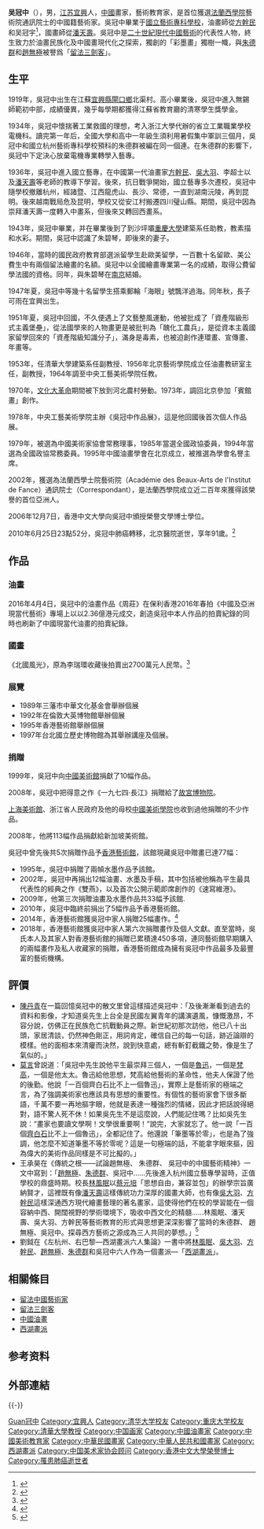 {{Infobox Artist
|name          = 吳冠中
|image = 吳冠中.jpg
|imagesize = 250px
|birthname     = 
|birthdate     = 1919年7月5日
|location      =  {{ROC-1912}}[[江蘇|江蘇]][[宜興|宜興]]
|deathdate     = {{death date and age|2010|6|25|1919|8|29}}
|deathplace    = {{PRC}}[[北京|北京]][[北京醫院|北京醫院]]
| resting_place =
|party         = {{Nonp}}
|field         = [[水墨畫|水墨畫]] , [[國畫|國畫]]
|occupation= [[畫家|畫家]]、[[教育家|教育家]]
|ethnicity= 
| alma_mater   = [[国立西湖艺术院|國立西湖藝術學院]]，[[法國美術學院|
巴黎國立高級美術學校]]
|movement      =  [[寫意|寫意]]
|patrons       = 
| signature    = 
|works         =  <small>《周莊》、《雙燕》、《長江三峽》
| website      =
}}

'''吴冠中'''（{{bd|1919年|8月29日|2010年|6月25日|catIdx=Wu吳冠中}}），男，[[江蘇省|江苏]][[宜兴市|宜興]]人，[[中國|中國]]畫家，藝術教育家，是首位獲選[[法蘭西學院|法蘭西學院]]藝術院通訊院士的中國籍藝術家。吳冠中畢業于[[中国美术学院|國立藝術專科學校]]，油畫師從[[方幹民|方幹民]]和吴冠宇<ref>{{Cite web|url=http://exhibit.artron.net/20070830/n33555_1.html|title=吴冠中和他的艺术---雅昌艺术网|accessdate=2018-07-03|work=exhibit.artron.net|archive-date=2018-07-04|archive-url=https://web.archive.org/web/20180704034538/http://exhibit.artron.net/20070830/n33555_1.html|dead-url=no}}</ref>，國畫師從[[潘天壽|潘天壽]]。吳冠中是[[中國油畫|二十世紀現代中國藝術]]的代表性人物，終生致力於油畫民族化及中國畫現代化之探索，獨創的「彩墨畫」獨樹一幟，與[[朱德群|朱德群]]和[[趙無極|趙無極]]被譽爲「[[留法三劍客|留法三劍客]]」。

== 生平 ==
1919年，吳冠中出生在江蘇[[宜兴市|宜興縣]][[闸口乡|閘口鄉]]北渠村。高小畢業後，吳冠中進入無錫師範初中部，成績優異，幾乎每學期都獲得江蘇省教育廳的清寒學生獎學金。

1934年，吳冠中懷揣著工業救國的理想，考入浙江大學代辦的省立工業職業學校電機科。讀完第一年后，全國大學和高中一年級生須利用暑假集中軍訓三個月，吳冠中和國立杭州藝術專科學校預科的朱德群被編在同一個連。在朱德群的影響下，吳冠中下定決心放棄電機專業轉學入藝專。

1936年，吳冠中進入國立藝專，在中國第一代油畫家[[方幹民|方幹民]]、[[吳大羽|吳大羽]]、李超士以及[[潘天壽|潘天壽]]等老師的教導下學習。後來，抗日戰爭開始，國立藝專多次遷校，吳冠中隨學校撤離杭州，經諸暨、江西龍虎山、長沙、常德，一直到湖南沅陵，再到昆明。後來越南戰局危及昆明，學校又從安江村搬遷四川璧山縣。期間，吳冠中因為崇拜潘天壽一度轉入中畫系，但後來又轉回西畫系。

1943年，吳冠中畢業，并在畢業後到了到沙坪壩[[重庆大学|重慶大學]]建築系任助教，教素描和水彩。期間，吳冠中認識了朱碧琴，即後來的妻子。

1946年，當時的國民政府教育部選派留學生赴歐美留學，一百數十名留歐、美公費生中有兩個留法繪畫的名額。吳冠中以全國繪畫專業第一名的成績，取得公費留學法國的資格。同年，與朱碧琴在[[南京|南京]]結婚。

1947年夏，吳冠中等幾十名留學生搭乘郵輪「海眼」號飄洋過海。同年秋，長子可雨在宜興出生。

1951年夏，吳冠中回國，不久便遇上了文藝整風運動，他被批成了「資產階級形式主義堡壘」，從法國學來的人物畫更是被批判為「醜化工農兵」，是從資本主義國家留學回來的「資產階級知識分子」，滿身是毒素，也被迫創作連環畫、宣傳畫、年畫等。

1953年，任清華大學建築系任副教授、1956年北京藝術學院成立任油畫教研室主任，副教授，1964年調至中央工藝美術學院任教。

1970年，[[文化大革命|文化大革命]]期間被下放到河北農村勞動。1973年，調回北京參加「賓館畫」創作。

1978年，中央工藝美術學院主辦《吳冠中作品展》，這是他回國後首次個人作品展。

1979年，被選為中國美術家協會常務理事，1985年當選全國政協委員，1994年當選為全國政協常務委員。1995年中國油畫學會在北京成立，被推選為學會名譽主席。

2002年，獲選為法蘭西學士院藝術院（Académie des Beaux-Arts de l'Institut de Fance）通訊院士（Correspondant），是法蘭西學院成立近二百年來獲得該榮譽的首位亞洲人。

2006年12月7日，香港中文大學向吳冠中頒授榮譽文學博士學位。

2010年6月25日23點52分，吳冠中肺癌轉移，北京醫院逝世，享年91歲。<ref>{{Cite web|url=http://history.sina.com.cn/art/life/2014-01-06/120279017_3.shtml|title=吴冠中生平自述：我这一辈子(3)|accessdate=2018-07-03|work=history.sina.com.cn|archive-date=2020-07-17|archive-url=https://web.archive.org/web/20200717204836/http://history.sina.com.cn/art/life/2014-01-06/120279017_3.shtml|dead-url=no}}</ref>

== 作品 ==
=== 油畫 ===
2016年4月4日，吳冠中的油畫作品《周莊》在保利香港2016年春拍《中國及亞洲現當代藝術》專場上以以2.36億港元成交，創造吳冠中本人作品的拍賣紀錄的同時也刷新了中國現當代油畫的拍賣紀錄。
=== 國畫 ===
《北國風光》，原為李瑞環收藏後拍賣出2700萬元人民幣。<ref>{{Cite web |url=http://news.163.com/09/1203/07/5PJFQVTD0001124J.html |title=李瑞环珍藏油画拍出2700万元 |access-date=2012-11-26 |archive-url=https://web.archive.org/web/20101203165554/http://news.163.com/09/1203/07/5PJFQVTD0001124J.html |archive-date=2010-12-03 |dead-url=yes }}</ref>

=== 展覽 ===
*1989年三藩市中華文化基金會舉辦個展
*1992年在倫敦大英博物館舉辦個展
*1995年香港藝術館舉辦個展
*1997年台北國立歷史博物館為其舉辦講座及個展。

=== 捐贈 ===
1999年，吳冠中向[[中国美术馆|中國美術館]]捐獻了10幅作品。

2008年，吳冠中把得意之作《一九七四·長江》捐贈給了[[故宫博物院|故宮博物院]]。

[[上海美术馆|上海美術館]]、浙江省人民政府及他的母校[[中国美术学院|中國美術學院]]也收到過他捐贈的不少作品。

2008年，他將113幅作品捐獻給新加坡美術館。

吳冠中曾先後共5次捐贈作品予[[香港藝術館|香港藝術館]]，該館現藏吳冠中贈畫已達77幅：

* 1995年，吳冠中捐贈了兩幀水墨作品予該館。
* 2002年，吳冠中再捐出12幅油畫、水墨及手稿，其中包括被他稱為平生最具代表性的經典之作《雙燕》，以及首次公開示範即席創作的《速寫維港》。
* 2009年，他第三次捐贈油畫及水墨作品共33幅予該館.
* 2010年，吳冠中臨終前捐出了5幅作品予香港藝術館。
* 2014年，香港藝術館獲吳冠中家人捐贈25幅畫作。<ref>{{Cite web|url=http://www.info.gov.hk/gia/general/201412/23/P201412230423.htm|title=吳冠中畫作再度捐贈香港藝術館（附圖）|accessdate=2018-07-03|work=www.info.gov.hk|archive-date=2020-07-17|archive-url=https://web.archive.org/web/20200717204844/https://www.info.gov.hk/gia/general/201412/23/P201412230423.htm|dead-url=no}}</ref>
* 2018年，香港藝術館獲吳冠中家人第六次捐贈畫作及個人文獻。直至當時，吳氏本人及其家人對香港藝術館的捐贈已累積達450多項，連同藝術館早期購入的兩幅畫作及私人收藏家的捐贈，香港藝術館成為擁有吳冠中作品最多及最豐富的藝術機構。

== 評價 ==
* [[陈丹青|陳丹青]]在一篇回憶吳冠中的散文里曾這樣描述吳冠中：「及後漸漸看到過去的資料和影像，才知道吳先生上台全是民國左翼青年的講演遺風，慷慨激昂，不容分說，仿佛正在民族危亡抗戰動員之際。新世紀初那次訪他，他已八十出頭，家居清談，仍然神色剛正，用詞肯定，確信自己的每一句話，跡近論辯的模樣。他的面相本來清癯而決然，說到快意處，總有斬釘截鐵之勢，像是生了氣似的。」
* [[莫言|莫言]]曾説道：「吳冠中先生說他平生最崇拜三個人，一個是[[鲁迅|魯迅]]，一個是[[文森特·梵高|梵高]]，一個是他太太。魯迅給他思想，梵高給他藝術的革命性，他夫人保證了他的後勤。他說「一百個齊白石比不上一個魯迅」，實際上是藝術家的極端之言，為了強調美術家也應該具有思想的重要性。有個性的藝術家會下很多斷語，千萬不要一再地摳字眼，他就是表達一種強烈的情緒，因此才把話說得絕對，語不驚人死不休！如果吳先生不是這麼說，人們能記住嗎？比如吳先生說：“畫家也要讀文學啊！文學很重要啊！”說完，大家就忘了。他一說「一百個[[齐白石|齊白石]]比不上一個魯迅」，全都記住了。他還說「筆墨等於零」，也是為了強調，他怎麼不知道筆墨不等於零呢？這是一句極端的話，不能拿字眼來摳，因為偉大的美術作品同樣是不可比擬的。」
* 王承昊在《傳統之根——試論趙無極、 朱德群、 吳冠中的中國藝術精神》一文中寫到：「[[趙無極|趙無極]]、[[朱德群|朱德群]]、吳冠中......先後進入杭州國立藝專學習時，正值學校的鼎盛時期。校長[[林風眠|林風眠]]以[[蔡元培|蔡元培]]「思想自由，兼容並包」的辦學宗旨廣納賢才，這裡既有像[[潘天壽|潘天壽]]這樣傳統功力深厚的國畫大師，也有像[[吳大羽|吳大羽]]、[[方幹民|方幹民]]這樣深通西方現代繪畫藝理的著名畫家，這使得他們在校的學習能在一個容納中西、開闊視野的學術環境下，吸收中西文化的精髓......林風眠、潘天壽、吳大羽、方幹民等藝術教育的形式與思想更深深影響了當時的朱德群、 趙無極、吳冠中。探尋西方藝術之源成為三人共同的夢想。」<ref>{{Cite journal|title=传统之根 ——试论赵无极、 朱德群、 吴冠中的中国艺术精神|author=王承昊|url=|journal=China Academic Journal Electronic Publishing House|issue=|doi=|others=|year=|volume=|page=100-102|pmid=}}</ref>
* 劉鉞在《左杭州、右巴黎—西湖畫派六人集論》一書中將[[林風眠|林風眠]]、[[吳大羽|吳大羽]]、[[方幹民|方幹民]]、[[趙無極|趙無極]]、[[朱德群|朱德群]]和吳冠中六人作為一個畫派—「[[西湖畫派|西湖畫派]]」。

== 相關條目 ==
* [[留法中國藝術家|留法中國藝術家]]
* [[留法三劍客|留法三劍客]]
*[[中國油畫|中國油畫]]
*[[西湖畫派|西湖畫派]]

== 参考资料 ==
{{Reflist}}

== 外部連結 ==
{{commonscat-inline|Wu Guanzhong}}

{{-}}
{{二十世紀華人油畫家}}
{{Navboxes 
| title  = 吴冠中在[[中国美术家协会|中国美术家协会]]的职务
| list1  =
{{中国美术家协会第三届理事会}}
{{中国美术家协会第四届理事会}}
{{中国美术家协会第五届理事会}}
{{中国美术家协会第六届理事会}}
{{中国美术家协会第七届理事会}}
}}

{{Navboxes 
| title  = 吴冠中在[[中国文学艺术界联合会|中国文学艺术界联合会]]的职务
| list1  =
{{中国文学艺术界联合会第六届全国委员会}}
{{中国文学艺术界联合会第七届全国委员会}}
{{中国文学艺术界联合会第八届全国委员会}}
}}

{{Authority control}}
{{DEFAULTSORT:Wu吳冠中}}
[[Category:吴姓|Guan冠中]]
[[Category:宜興人|Category:宜興人]]
[[Category:清华大学校友|Category:清华大学校友]]
[[Category:重庆大学校友|Category:重庆大学校友]]
[[Category:清華大學教授|Category:清華大學教授]]
[[Category:中国画家|Category:中国画家]]
[[Category:中國油畫家|Category:中國油畫家]]
[[Category:中國美術教育家|Category:中國美術教育家]]
[[Category:中華民國畫家|Category:中華民國畫家]]
[[Category:中華人民共和國畫家|Category:中華人民共和國畫家]]
[[Category:西湖畫派|Category:西湖畫派]]
[[Category:中国美术家协会顾问|Category:中国美术家协会顾问]]
[[Category:香港中文大學榮譽博士|Category:香港中文大學榮譽博士]]
[[Category:罹患肺癌逝世者|Category:罹患肺癌逝世者]]